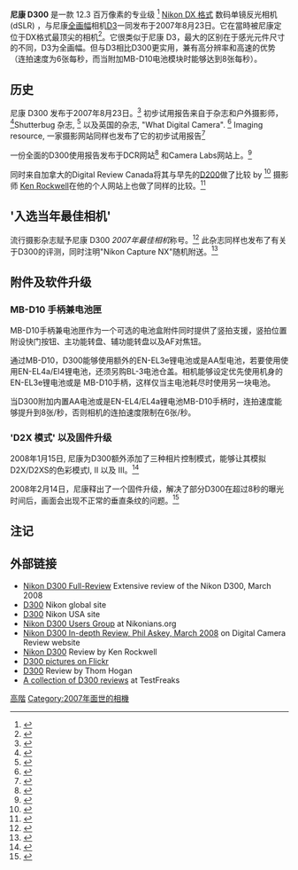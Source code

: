 {{Infobox Digicam |
|  model   = [[Nikon|Nikon]] D300 |
|  image    = [[File:Nikon_D300.jpg|150px]] | 
|  kind   = [[數碼單鏡反光相機|數碼單鏡反光相機]]
| work = [[數碼单镜反光相机|數碼单镜反光相机]] |
|  sensor   = [[Nikon_DX_格式|Nikon DX 格式]] 23.6 毫米 × 15.8 毫米 [[CMOS|CMOS]]|
|  res = 4,288 像素 × 2,848 像素 (13.1 M/12.3 M 有效像素)|
|  lens = 可更换, [[尼康F接環|尼康F接環]]|
|  shutter = 电子控制纵走式[[焦平快门|焦平快门]]|
|  shutterRange = 1/8000 秒 - 30 秒;s, bulb|
|  metering = 三种模式 (TTL) 测光，使用Multi-CAM 3500DX 自动对焦模块|
|  emode = 程序自动 [P] 带柔性程序; 快门优先自动 [S]; 光圈优先自动 [A]; 手动 [M]
|  mmode = 3D 彩色矩阵测光 II, 中央重点测光 和 点测光|
|  farea = 9, 21 或 51 点, 51 点 3D AF系统, 15 个为十字型传感器 |
|  fmode = 单次伺服 (AF-S); 连续伺服 (AF-C); 自动 AF-S/AF-C 切换 (AF-A); 手动 (M)|
|  cont = 6 张/秒 (8 当使用AC适配器或者th AC Adapter or Multi-Power Battery Pack with AA or EN-EL4 battery), 6 with Li-ion Battery, up to 100 frames (JPEG normal/large)|
|  viewfinder = 单镜反光型带固定眼平棱镜|
|  speedRange = 200–3200 in 1, 1/2 or 1/3 EV steps (down to 100 and up to 6400 as expansion)|
|  flash = Manual pop-up with button release Guide number 12/39 (ISO 100, m/ft)|
|  flbkt = 3 to +1 EV in increments of 1/3 or 1/2 EV|
|  WB = Auto, Six presets, Manual preset (four), Kelvin temperature, Fine tunable|
|  wbbkt = 2 to 9 frames in increments of 1, 2 or 3|
|  battery = 尼康 EN-EL3e 锂离子电池 |
|  rearLCD = 3-inch TFT LCD with 307,200 pixels (921,600 dots)|
|  storage = [[CompactFlash|CompactFlash]] (Type I 或 Type II) 或 [[Microdrive|Hitachi Microdrive]]|
|  weight = 约 825 g, 不包含电池、记忆卡、机身盖和液晶屏盖|
|  obp = MD-D10多重电源电池可容纳一块尼康EN-EL3e、EN-EL4a或EN-EL4锂离子充电电池或8节AA碱性电池.
}}

'''尼康 D300''' 是一款 12.3 百万像素的专业级 <ref>{{cite web | title =NIKON INTRODUCES THE NEW D300 PROFESSIONAL DIGITAL SLR CAMERA | url =http://press.nikonusa.com/2007/08/nikon_introduces_the_new_d300.php | publisher =Nikon | accessdate =2008-03-23 | deadurl =yes | archiveurl =https://web.archive.org/web/20080309133303/http://press.nikonusa.com/2007/08/nikon_introduces_the_new_d300.php | archivedate =2008-03-09 }}</ref> [[Nikon_DX_格式|Nikon DX 格式]] 数码单镜反光相机 (dSLR) ，与尼康[[Nikon_FX_格式|全画幅]]相机[[尼康D3|D3]]一同发布于2007年8月23日。它在當時被尼康定位于DX格式最顶尖的相机<ref>{{cite web | title =NIKON D300 | url =http://nikonimaging.com/global/products/digitalcamera/slr/d300/index.htm | publisher =Nikon | accessdate =2008-03-23 | archive-url =https://web.archive.org/web/20071230015903/http://nikonimaging.com/global/products/digitalcamera/slr/d300/index.htm | archive-date =2007-12-30 | dead-url =yes }}</ref>。它很类似于尼康 D3，最大的区别在于感光元件尺寸的不同，D3为全画幅。但与D3相比D300更实用，兼有高分辨率和高速的优势（连拍速度为6张每秒，而当附加MB-D10电池模块时能够达到8张每秒）。

== 历史 ==
尼康 D300 发布于2007年8月23日。<ref>{{cite web | url=http://www.dpreview.com/news/0708/07082313nikond300.asp | title=Nikon D300, previewed | accessdate=2007-12-16 | archive-date=2007-12-13 | archive-url=https://web.archive.org/web/20071213165801/http://www.dpreview.com/news/0708/07082313nikond300.asp | dead-url=yes }}</ref> 初步试用报告来自于杂志和户外摄影师， <ref>{{cite web| date =November 2007| title =First Look: Nikon D300| publisher =Outdoor Photographer| url =http://www.outdoorphotographer.com/content/2007/nov/fl_nikon_d300.shtml| accessdate =2007-12-17| deadurl =yes| archiveurl =https://web.archive.org/web/20080127202508/http://www.outdoorphotographer.com/content/2007/nov/fl_nikon_d300.shtml| archivedate =2008-01-27}}</ref>Shutterbug 杂志, <ref>{{cite web| date =August 27, 2007| title =Nikon Introduces D300 Pro Digital SLR Camera| publisher =Shutterbug Magazine| url =http://www.shutterbug.net/news/082707nikon/index.html| accessdate =2007-12-17| deadurl =yes| archiveurl =https://web.archive.org/web/20071220195955/http://www.shutterbug.net/news/082707nikon/index.html| archivedate =2007年12月20日}}</ref> 以及英国的杂志, "What Digital Camera". <ref>{{cite web| date =2007-08-24| title =Nikon launch D300 and D3| publisher =What Digital Camera| url =http://www.whatdigitalcamera.com/news/article.php?id=139086| accessdate =2007-12-17}}{{dead link|date=2017年12月 |bot=InternetArchiveBot |fix-attempted=yes }}</ref>  Imaging resource, 一家摄影网站同样也发布了它的初步试用报告<ref>{{cite web| date =Posted: 08/23/07 Update: 11/20/07| title =Nikon D300 Preview| publisher =Imaging Resource| url =http://www.imaging-resource.com/PRODS/D300/D300A.HTM| accessdate =2007-12-17| archive-date =2007-12-15| archive-url =https://web.archive.org/web/20071215222400/http://www.imaging-resource.com/PRODS/D300/D300A.HTM| dead-url =yes}}</ref>

一份全面的D300使用报告发布于DCR网站<ref>{{cite web| title =DCRP Review: Nikon D300| publisher =Digital Camera Resource| url =http://www.dcresource.com/reviews/nikon/d300-review/index.shtml| accessdate =2007-12-17| archive-url =https://web.archive.org/web/20071216081304/http://www.dcresource.com/reviews/nikon/d300-review/index.shtml| archive-date =2007-12-16| dead-url =yes}}</ref> 和Camera Labs网站上。<ref>{{cite web| date =December 2007| title =Nikon D300 Introduction| publisher =Camera Labs| url =http://www.cameralabs.com/reviews/Nikon_D300/| accessdate =2007-12-17| archive-date =2008-01-06| archive-url =https://web.archive.org/web/20080106045756/http://cameralabs.com/reviews/Nikon_D300/| dead-url =yes}}</ref>

同时来自加拿大的Digital Review Canada将其与早先的[[尼康D200|D200]]做了比较 by <ref>{{cite web| date =August 23, 2007| title =Nikon D300 Digital SLR First Look Preview and Comparison Versus Nikon D200| publisher =Digital Review. CA (Canada)| url =http://www.digitalreview.ca/content/Nikon-D300-Digital-SLR-Camera.shtml| accessdate =2007-12-17| archive-url =https://web.archive.org/web/20071029082703/http://www.digitalreview.ca/content/Nikon-D300-Digital-SLR-Camera.shtml| archive-date =2007-10-29| dead-url =yes}}</ref> 摄影师 [[Ken_Rockwell|Ken Rockwell]]在他的个人网站上也做了同样的比较。<ref>{{cite web| title =Moonlight High ISO Comparison: Nikon D300 vs. D200| publisher =Ken Rockwell| url =http://kenrockwell.com/nikon/d300/moonlight/index.htm| accessdate =2007-12-17| archive-date =2007-12-15| archive-url =https://web.archive.org/web/20071215143020/http://kenrockwell.com/nikon/d300/moonlight/index.htm| dead-url =no}}</ref>

== '入选当年最佳相机' ==
流行摄影杂志赋予尼康 D300 ''2007年最佳相机''称号。<ref>{{cite web| date =December 2007| title ="Camera of the Year 2007: Nikon D300"| publisher =Popular Photography Magazine| url =http://www.popphoto.com/cameras/4857/camera-of-the-year-2007-nikon-d300.html| accessdate =2007-12-17| deadurl =yes| archiveurl =https://web.archive.org/web/20071216144615/http://www.popphoto.com/cameras/4857/camera-of-the-year-2007-nikon-d300.html| archivedate =2007-12-16}}</ref> 此杂志同样也发布了有关于D300的评测，同时注明"Nikon Capture NX"随机附送。<ref>{{cite web| date =December 2007| title =Camera Test: Nikon D300| publisher =Popular Photography| url =http://www.popphoto.com/cameras/4911/camera-test-nikon-d300.html| accessdate =2008-01-03| deadurl =yes| archiveurl =https://web.archive.org/web/20080101024140/http://www.popphoto.com/cameras/4911/camera-test-nikon-d300.html| archivedate =2008-01-01}}</ref>

== 附件及软件升级 ==
=== MB-D10 手柄兼电池匣 ===

MB-D10手柄兼电池匣作为一个可选的电池盒附件同时提供了竖拍支援，竖拍位置附设快门按钮、主功能转盘、辅功能转盘以及AF对焦钮。

通过MB-D10，D300能够使用额外的EN-EL3e锂电池或是AA型电池，若要使用使用EN-EL4a/El4锂电池，还须另购BL-3电池仓盖。相机能够设定优先使用机身的EN-EL3e锂电池或是 MB-D10手柄，这样仅当主电池耗尽时使用另一块电池。

当D300附加内置AA电池或是EN-EL4/EL4a锂电池MB-D10手柄时，连拍速度能够提升到8张/秒，否则相机的连拍速度限制在6张/秒。

=== 'D2X 模式' 以及固件升级 ===

2008年1月15日, 尼康为D300额外添加了三种相片控制模式，能够让其模拟D2X/D2XS的色彩模式I, II 以及 III。<ref>{{cite web| date =2007-11-27| title =Nikon D3 and D300 now support 'D2X mode'| publisher =| url =http://www.dpreview.com/news/0711/07112701nikond2xmode.asp| accessdate =2007-12-17| archive-date =2007-12-19| archive-url =https://web.archive.org/web/20071219124942/http://www.dpreview.com/news/0711/07112701nikond2xmode.asp| dead-url =yes}}</ref>

2008年2月14日，尼康释出了一个固件升级，解决了部分D300在超过8秒的曝光时间后，画面会出现不正常的垂直条纹的问题。<ref>{{cite web| date=Thursday, [[February_14|February 14]],  2008 11:05 GMT| title=Nikon issues firmware update for D300| publisher=Digital Photography Review| url=http://www.dpreview.com/news/0802/08021401nikond300firmware.asp| accessdate=2008-03-13| archive-date=2008-03-08| archive-url=https://web.archive.org/web/20080308163728/http://www.dpreview.com/news/0802/08021401nikond300firmware.asp| dead-url=yes}}</ref>

== 注记 ==

{{reflist}}

== 外部链接 ==
* [http://www.neocamera.com/review_nikon_d300_more.html Nikon D300 Full-Review] {{Wayback|url=http://www.neocamera.com/review_nikon_d300_more.html |date=20080509165216 }} Extensive review of the Nikon D300, March 2008
* [https://web.archive.org/web/20071230015903/http://nikonimaging.com/global/products/digitalcamera/slr/d300/index.htm D300] Nikon global site
* [http://www.nikonusa.com/template.php?cat=1&grp=2&productNr=25432 D300] {{Wayback|url=http://www.nikonusa.com/template.php?cat=1&grp=2&productNr=25432 |date=20080224101124 }} Nikon USA site
* [https://web.archive.org/web/20080914120022/http://www.nikonians.org/cgi-bin/dcforum/dcboard.cgi?az=list&forum=DCForumID202&conf=DCConfID3 Nikon D300 Users Group] at Nikonians.org
* [http://www.dpreview.com/reviews/nikond300/ Nikon D300 In-depth Review, Phil Askey, March 2008] {{Wayback|url=http://www.dpreview.com/reviews/nikond300/ |date=20080827220214 }} on Digital Camera Review website
* [http://www.kenrockwell.com/nikon/d300.htm Nikon D300] {{Wayback|url=http://www.kenrockwell.com/nikon/d300.htm |date=20081011215135 }} Review by Ken Rockwell
* [http://www.flickr.com/cameras/nikon/d300/ D300 pictures on Flickr] {{Wayback|url=http://www.flickr.com/cameras/nikon/d300/ |date=20081203124002 }}
* [https://web.archive.org/web/20080913123327/http://www.bythom.com/nikond300review.htm D300]  Review by Thom Hogan
* [https://web.archive.org/web/20080724080438/http://testfreaks.com/digitalcameras/nikon-d300/ A collection of D300 reviews] at TestFreaks

{{Nikon Digital Camera List}}

[[Category:尼康數位單眼相機|高階]]
[[Category:2007年面世的相機|Category:2007年面世的相機]]